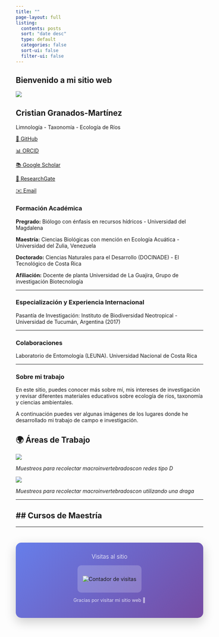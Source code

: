 ```yaml
---
title: ""
page-layout: full
listing:
  contents: posts
  sort: "date desc"
  type: default
  categories: false
  sort-ui: false
  filter-ui: false
---
```


::: {.hero-banner style="background-image: url('images/banner.jpg'); background-size: cover; background-position: center;"}
# Bienvenido a mi sitio web
:::

:::::::::: main-content
::::: sidebar-profile
![](images/profile.jpg){.profile-photo}

## Cristian Granados-Martínez {.profile-name}

::: profile-subtitle
Limnología - Taxonomía - Ecología de Ríos
:::

::: profile-links
[🔗 GitHub](https://github.com/biolocristiam/cristian-granados.github.-io)

[📊 ORCID](https://orcid.org/0000-0003-0161-9537)

[📚 Google Scholar](https://scholar.google.com/citations?user=s1SdUpoAAAAJ&hl=es)

[🔬 ResearchGate](https://www.researchgate.net/profile/Cristian-Granados-Martinez?ev=hdr_xprf)

[✉️ Email](cegranados@uniguajira.edu.co)
:::
:::::

:::::: main-text
### Formación Académica

**Pregrado:** Biólogo con énfasis en recursos hídricos - Universidad del Magdalena

**Maestría:** Ciencias Biológicas con mención en Ecología Acuática - Universidad del Zulia, Venezuela

**Doctorado:** Ciencias Naturales para el Desarrollo (DOCINADE) - El Tecnológico de Costa Rica

**Afiliación:** Docente de planta Universidad de La Guajira, Grupo de investigación Biotecnología

------------------------------------------------------------------------

### Especialización y Experiencia Internacional

Pasantía de Investigación: Instituto de Biodiversidad Neotropical - Universidad de Tucumán, Argentina (2017)

------------------------------------------------------------------------

### Colaboraciones

Laboratorio de Entomología (LEUNA). Universidad Nacional de Costa Rica

------------------------------------------------------------------------

### Sobre mi trabajo

En este sitio, puedes conocer más sobre mí, mis intereses de investigación y revisar diferentes materiales educativos sobre ecología de ríos, taxonomía y ciencias ambientales.

A continuación puedes ver algunas imágenes de los lugares donde he desarrollado mi trabajo de campo e investigación.

## 🌍 Áreas de Trabajo

::::: work-images
::: image-container
![](images/trabajo1.jpg){.field-image}

*Muestreos para recolectar macroinvertebradoscon redes tipo D*
:::

::: image-container
![](images/trabajo2.jpg){.field-image}

*Muestreos para recolectar macroinvertebradoscon utilizando una draga*
:::
:::::

------------------------------------------------------------------------

## \## Cursos de Maestría
::::::
::::::::::
---

::: {style="text-align: center; margin-top: 3em; padding: 2em; background: linear-gradient(135deg, #667eea 0%, #764ba2 100%); border-radius: 15px; box-shadow: 0 10px 30px rgba(0,0,0,0.2);"}

<div style="color: white; margin-bottom: 1em;">
  <h3 style="margin: 0; font-weight: 300; font-size: 1.1em;">Visitas al sitio</h3>
</div>

<div style="background: rgba(255,255,255,0.2); padding: 1em; border-radius: 10px; display: inline-block;">
  <img src="https://visitor-badge.laobi.icu/badge?page_id=biolocristiam.cristian-granados&left_color=667eea&right_color=764ba2&left_text=Visitantes" alt="Contador de visitas" style="display: inline-block;"/>
</div>

<div style="margin-top: 1em; color: rgba(255,255,255,0.8); font-size: 0.9em;">
  Gracias por visitar mi sitio web 🌟
</div>

:::